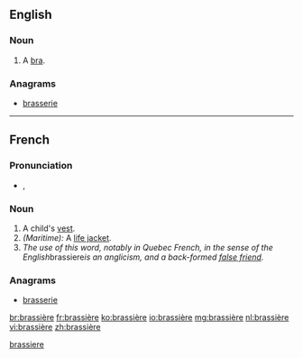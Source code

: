 ==English==

===Noun===
{{en-noun}}

# {{dated}} A [[bra]].

===Anagrams===
* [[brasserie#English|brasserie]]

[[Category:English terms spelled with È|brassiere]]

----

==French==

===Pronunciation===
* {{IPA|/bʁa.sjɛʁ/|lang=fr}}, {{SAMPA|/bRa.sjER/}}

===Noun===
{{fr-noun|f|sort=brassiere}}

# A child's [[vest]].
# ''(Maritime):'' A [[life jacket]].
# ''The use of this word, notably in Quebec French, in the sense of the English ''brassiere'' is an anglicism, and a back-formed [[false friend]].''

===Anagrams===
* [[brasserie#French|brasserie]]

[[br:brassière]]
[[fr:brassière]]
[[ko:brassière]]
[[io:brassière]]
[[mg:brassière]]
[[nl:brassière]]
[[vi:brassière]]
[[zh:brassière]]